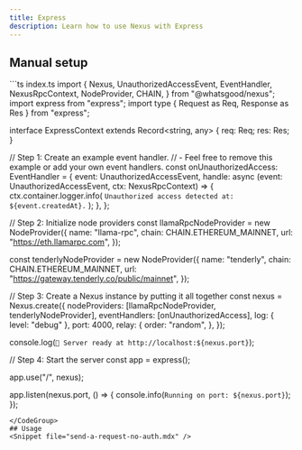 ```yaml
---
title: Express
description: Learn how to use Nexus with Express
---
```

## Manual setup
<CodeGroup>
```ts index.ts
import {
  Nexus,
  UnauthorizedAccessEvent,
  EventHandler,
  NexusRpcContext,
  NodeProvider,
  CHAIN,
} from "@whatsgood/nexus";
import express from "express";
import type { Request as Req, Response as Res } from "express";

interface ExpressContext extends Record<string, any> {
  req: Req;
  res: Res;
}

// Step 1: Create an example event handler.
// - Feel free to remove this example or add your own event handlers.
const onUnauthorizedAccess: EventHandler<UnauthorizedAccessEvent> = {
  event: UnauthorizedAccessEvent,
  handle: async (event: UnauthorizedAccessEvent, ctx: NexusRpcContext) => {
    ctx.container.logger.info(
      `Unauthorized access detected at: ${event.createdAt}.`
    );
  },
};

// Step 2: Initialize node providers
const llamaRpcNodeProvider = new NodeProvider({
  name: "llama-rpc",
  chain: CHAIN.ETHEREUM_MAINNET,
  url: "https://eth.llamarpc.com",
});

const tenderlyNodeProvider = new NodeProvider({
  name: "tenderly",
  chain: CHAIN.ETHEREUM_MAINNET,
  url: "https://gateway.tenderly.co/public/mainnet",
});

// Step 3: Create a Nexus instance by putting it all together
const nexus = Nexus.create<ExpressContext>({
  nodeProviders: [llamaRpcNodeProvider, tenderlyNodeProvider],
  eventHandlers: [onUnauthorizedAccess],
  log: { level: "debug" },
  port: 4000,
  relay: {
    order: "random",
  },
});

console.log(`🚀 Server ready at http://localhost:${nexus.port}`);

// Step 4: Start the server
const app = express();

app.use("/", nexus);

app.listen(nexus.port, () => {
  console.info(`Running on port: ${nexus.port}`);
});
```
</CodeGroup>
## Usage
<Snippet file="send-a-request-no-auth.mdx" />
